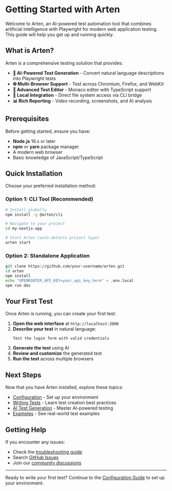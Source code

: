 # Getting Started with Arten

Welcome to Arten, an AI-powered test automation tool that combines artificial intelligence with Playwright for modern web application testing. This guide will help you get up and running quickly.

## What is Arten?

Arten is a comprehensive testing solution that provides:

- **🤖 AI-Powered Test Generation** - Convert natural language descriptions into Playwright tests
- **🌐 Multi-Browser Support** - Test across Chromium, Firefox, and WebKit
- **📝 Advanced Test Editor** - Monaco editor with TypeScript support
- **🔄 Local Integration** - Direct file system access via CLI bridge
- **📊 Rich Reporting** - Video recording, screenshots, and AI analysis

## Prerequisites

Before getting started, ensure you have:

- **Node.js** 16.x or later
- **npm** or **yarn** package manager
- A modern web browser
- Basic knowledge of JavaScript/TypeScript

## Quick Installation

Choose your preferred installation method:

### Option 1: CLI Tool (Recommended)

```bash
# Install globally
npm install -g @arten/cli

# Navigate to your project
cd my-nextjs-app

# Start Arten (auto-detects project type)
arten start
```

### Option 2: Standalone Application

```bash
git clone https://github.com/your-username/arten.git
cd arten
npm install
echo "OPENROUTER_API_KEY=your_api_key_here" > .env.local
npm run dev
```

## Your First Test

Once Arten is running, you can create your first test:

1. **Open the web interface** at `http://localhost:3000`
2. **Describe your test** in natural language:
   ```
   Test the login form with valid credentials
   ```
3. **Generate the test** using AI
4. **Review and customize** the generated test
5. **Run the test** across multiple browsers

## Next Steps

Now that you have Arten installed, explore these topics:

- [Configuration](/getting-started/configuration) - Set up your environment
- [Writing Tests](/guides/writing-tests) - Learn test creation best practices  
- [AI Test Generation](/guides/ai-test-generation) - Master AI-powered testing
- [Examples](/examples) - See real-world test examples

## Getting Help

If you encounter any issues:

- Check the [troubleshooting guide](/getting-started/troubleshooting)
- Search [GitHub Issues](https://github.com/your-username/arten/issues)
- Join our [community discussions](https://github.com/your-username/arten/discussions)

---

Ready to write your first test? Continue to the [Configuration Guide](/getting-started/configuration) to set up your environment. 